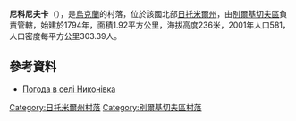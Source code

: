 {{coord|49|59|40|N|28|47|8|E|scale:30000|display=title}}

'''尼科尼夫卡'''（{{lang-uk|Никонівка}}），是[[烏克蘭|烏克蘭]]的村落，位於該國北部[[日托米爾州|日托米爾州]]，由[[別爾基切夫區|別爾基切夫區]]負責管轄，始建於1794年，面積1.92平方公里，海拔高度236米，2001年人口581，人口密度每平方公里303.39人。

==參考資料==
* [http://weather.in.ua/ua/zhitomirskaja/16974 Погода в селі Никонівка] {{Wayback|url=http://weather.in.ua/ua/zhitomirskaja/16974 |date=20111219145752 }}

{{DEFAULTSORT:Никонівка}}
[[Category:日托米爾州村落|Category:日托米爾州村落]]
[[Category:別爾基切夫區村落|Category:別爾基切夫區村落]]


{{Zhytomyr-geo-stub}}